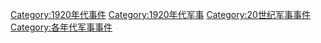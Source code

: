 [[Category:1920年代事件|Category:1920年代事件]]
[[Category:1920年代军事|Category:1920年代军事]]
[[Category:20世纪军事事件|Category:20世纪军事事件]]
[[Category:各年代军事事件|Category:各年代军事事件]]